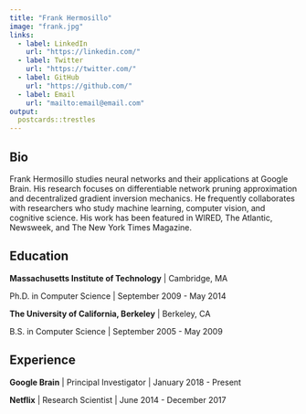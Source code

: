 ---
title: "Frank Hermosillo"
image: "frank.jpg"
links:
  - label: LinkedIn
    url: "https://linkedin.com/"
  - label: Twitter
    url: "https://twitter.com/"
  - label: GitHub
    url: "https://github.com/"
  - label: Email
    url: "mailto:email@email.com"
output:
  postcards::trestles
---

## Bio

Frank Hermosillo studies neural networks and their applications at Google Brain. His research focuses on differentiable network pruning approximation and decentralized gradient inversion mechanics. He frequently collaborates with researchers who study machine learning, computer vision, and cognitive science. His work has been featured in WIRED, The Atlantic, Newsweek, and The New York Times Magazine.

## Education

**Massachusetts Institute of Technology** \| Cambridge, MA

Ph.D. in Computer Science \| September 2009 - May 2014

**The University of California, Berkeley** \| Berkeley, CA

B.S. in Computer Science \| September 2005 - May 2009

## Experience

**Google Brain** \| Principal Investigator \| January 2018 - Present

**Netflix** \| Research Scientist \| June 2014 - December 2017
